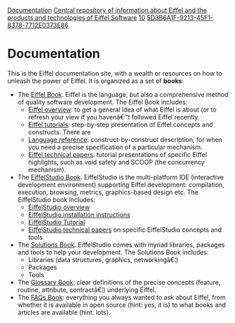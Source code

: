 [[Property:title|Documentation]]
[[Property:description|Central repository of information about Eiffel and the products and technologies of Eiffel Software]]
[[Property:weight|10]]
[[Property:uuid|5D3B6A1F-9213-45F1-8378-7712E0373E86]]
= Documentation =

This is the Eiffel documentation site, with a wealth or resources on how to unleash the power of Eiffel. It is organized as a set of '''books''':

* The [[Eiffel|Eiffel Book]]. Eiffel is the language, but also a comprehensive method of quality software development. The Eiffel Book includes:
** [[Eiffel Overview|Eiffel overview]]: to get a general idea of what Eiffel is about (or to refresh your view if you havenâ€™t followed Eiffel recently.
** [[Eiffel Tutorials|Eiffel tutorials]]: step-by-step presentation of Eiffel concepts and constructs. There are
** [[Language reference|Language reference]]: construct-by-construct description, for when you need a precise specification of a particular mechanism.
** [[Technical papers about Eiffel|Eiffel technical papers]]: tutorial presentations of specific Eiffel highlights, such as void safety and SCOOP (the concurrency mechanism).
* The [[EiffelStudio|EiffelStudio Book]]. EiffelStudio is the multi-platform IDE (interactive development environment) supporting Eiffel development: compilation, execution, browsing, metrics, graphics-based design etc. The EiffelStudio book includes:
** [[Introducing EiffelStudio|EiffelStudio overview]]
** [[Setup and installation|EiffelStudio installation instructions]]
** [[EiffelStudio tutorials|EiffelStudio Tutorial]]
** [[Technical papers about EiffelStudio|EiffelStudio technical papers]] on specific EiffelStudio concepts and tools
* The [[Solutions|Solutions Book]]. EiffelStudio comes with myriad libraries, packages and tools to help your development. The Solutions Book includes:
** Libraries (data structures, graphics, networkingâ€¦)
** Packages
** Tools
* The [[Glossary|Glossary Book]]: clear definitions of the precise concepts (feature, routine, attribute, contractâ€¦) underlying Eiffel.
* The [[FAQs|FAQs Book]]: everything you always wanted to ask about Eiffel, from whether it is available in open source (hint: yes, it is) to what books and articles are available (hint: lots).


